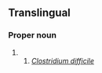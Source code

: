 ==Translingual==

===Proper noun===
{{taxoninfl|head=[[C.]] {{epinew|difficile||la}}|i=1|g=n}}

# {{speciesabbrev|C|difficile||la}}
## ''[[Clostridium difficile]]''